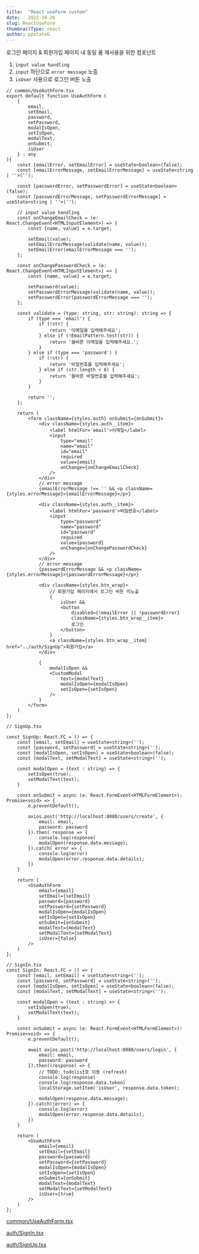 ```yaml
---
title:  "React useForm custom"
date:   2022-10-26
slug: ReactUseForm
thumbnailType: react
author: ppotatoG
---
```


로그인 페이지 & 회원가입 페이지 내 동일 폼 재사용을 위한 컴포넌트

1. `input value handling`
2. `input` 하단으로 `error message` 노출
3. `isUser` 사용으로 로그인 버튼 노출

```tsx
// common/UseAuthForm.tsx
export default function UseAuthForm (
    {
        email,
        setEmail,
        password,
        setPassword,
        modalIsOpen,
        setIsOpen,
        modalText,
        onSubmit,
        isUser
    } : any
){
    const [emailError, setEmailError] = useState<boolean>(false);
    const [emailErrorMessage, setEmailErrorMessage] = useState<string | ''>('');

    const [passwordError, setPasswordError] = useState<boolean>(false);
    const [passwordErrorMessage, setPasswordErrorMessage] = useState<string | ''>('');

    // input value handling
    const onChangeEmailCheck = (e: React.ChangeEvent<HTMLInputElement>) => {
        const {name, value} = e.target;

        setEmail(value);
        setEmailErrorMessage(validate(name, value));
        setEmailError(emailErrorMessage === '');
    };

    const onChangePasswordCheck = (e: React.ChangeEvent<HTMLInputElement>) => {
        const {name, value} = e.target;

        setPassword(value);
        setPasswordErrorMessage(validate(name, value));
        setPasswordError(passwordErrorMessage === '');
    };

    const validate = (type: string, str: string): string => {
        if (type === 'email') {
            if (!str) {
                return '이메일을 입력해주세요';
            } else if (!EmailPattern.test(str)) {
                return '올바른 이메일을 입력해주세요.';
            }
        } else if (type === 'password') {
            if (!str) {
                return '비밀번호를 입력해주세요';
            } else if (str.length < 8) {
                return '올바른 비밀번호를 입력해주세요';
            }
        }

        return '';
    };

    return (
        <form className={styles.auth} onSubmit={onSubmit}>
            <div className={styles.auth__item}>
                <label htmlFor='email'>이메일</label>
                <input
                    type="email"
                    name="email"
                    id="email"
                    required
                    value={email}
                    onChange={onChangeEmailCheck}
                />
            </div>
            // error message
            {emailErrorMessage !== '' && <p className={styles.errorMessage}>{emailErrorMessage}</p>}

            <div className={styles.auth__item}>
                <label htmlFor='password'>비밀번호</label>
                <input
                    type="password"
                    name="password"
                    id="password"
                    required
                    value={password}
                    onChange={onChangePasswordCheck}
                />
            </div>
            // error message
            {passwordErrorMessage && <p className={styles.errorMessage}>{passwordErrorMessage}</p>}

            <div className={styles.btn_wrap}>
                // 회원가입 페이지에서 로그인 버튼 미노출
                {
                    isUser &&
                    <button
                        disabled={!emailError || !passwordError}
                        className={styles.btn_wrap__item}>
                        로그인
                    </button>
                }
                <a className={styles.btn_wrap__item} href="../auth/SignUp">회원가입</a>
            </div>

            {
                modalIsOpen &&
                <CustomModal
                    text={modalText}
                    modalIsOpen={modalIsOpen}
                    setIsOpen={setIsOpen}
                />
            }
        </form>
    )
};
```

```tsx
// SignUp.tsx

const SignUp: React.FC = () => {
    const [email, setEmail] = useState<string>('');
    const [password, setPassword] = useState<string>('');
    const [modalIsOpen, setIsOpen] = useState<boolean>(false);
    const [modalText, setModalText] = useState<string>('');

    const modalOpen = (text : string) => {
        setIsOpen(true);
        setModalText(text);
    }

    const onSubmit = async (e: React.FormEvent<HTMLFormElement>): Promise<void> => {
        e.preventDefault();

        axios.post('http://localhost:8080/users/create', {
            email: email,
            password: password
        }).then( response => {
            console.log(response)
            modalOpen(response.data.message);
        }).catch( error => {
            console.log(error)
            modalOpen(error.response.data.details);
        })
    }

    return (
        <UseAuthForm
            email={email}
            setEmail={setEmail}
            password={password}
            setPassword={setPassword}
            modalIsOpen={modalIsOpen}
            setIsOpen={setIsOpen}
            onSubmit={onSubmit}
            modalText={modalText}
            setModalText={setModalText}
            isUser={false}
        />
    )
};
```

```tsx
// SignIn.tsx
const SignIn: React.FC = () => {
    const [email, setEmail] = useState<string>('');
    const [password, setPassword] = useState<string>('');
    const [modalIsOpen, setIsOpen] = useState<boolean>(false);
    const [modalText, setModalText] = useState<string>('');

    const modalOpen = (text : string) => {
        setIsOpen(true);
        setModalText(text);
    }

    const onSubmit = async (e: React.FormEvent<HTMLFormElement>): Promise<void> => {
        e.preventDefault();

        await axios.post('http://localhost:8080/users/login', {
            email: email,
            password: password
        }).then((response) => {
            // TODO: todolist로 이동 (refresh)
            console.log(response)
            console.log(response.data.token)
            localStorage.setItem('isUser', response.data.token);

            modalOpen(response.data.message);
        }).catch((error) => {
            console.log(error)
            modalOpen(error.response.data.details);
        })
    }

    return (
        <UseAuthForm
            email={email}
            setEmail={setEmail}
            password={password}
            setPassword={setPassword}
            modalIsOpen={modalIsOpen}
            setIsOpen={setIsOpen}
            onSubmit={onSubmit}
            modalText={modalText}
            setModalText={setModalText}
            isUser={true}
        />
    )
};
```

[common/UseAuthForm.tsx](https://github.com/ppotatoG/wanted-pre-onboarding-challenge-fe-1/blob/master/common/UseAuthForm.tsx)

[auth/SignIn.tsx](https://github.com/ppotatoG/wanted-pre-onboarding-challenge-fe-1/blob/master/components/auth/SignIn.tsx)

[auth/SignUp.tsx](https://github.com/ppotatoG/wanted-pre-onboarding-challenge-fe-1/blob/master/components/auth/SignUp.tsx)